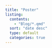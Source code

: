 ```yaml
---
title: "Poster"
listing:
  contents:
    - "Blog/*.qmd"
  sort: "date desc"
  type: default
  categories: true
---
```




